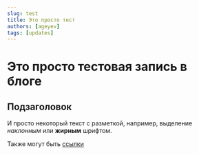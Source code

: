 ```yaml
---
slug: test
title: Это просто тест
authors: [ageyev]
tags: [updates]
---
```


# Это просто тестовая запись в блоге 

## Подзаголовок 

И просто некоторый текст с разметкой, например, выделение *наклонным* или **жирным** шрифтом. 

Также могут быть [ссылки](https://google.com)
